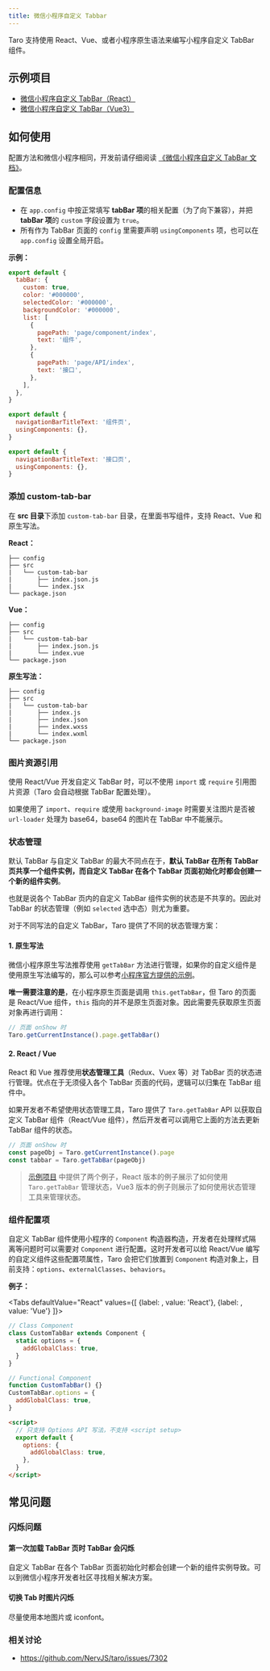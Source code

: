 ```yaml
---
title: 微信小程序自定义 Tabbar
---
```




Taro 支持使用 React、Vue、或者小程序原生语法来编写小程序自定义 TabBar 组件。

## 示例项目

- [微信小程序自定义 TabBar（React）](https://github.com/NervJS/taro/tree/next/examples/custom-tabbar-react)
- [微信小程序自定义 TabBar（Vue3）](https://github.com/NervJS/taro/tree/next/examples/custom-tabbar-vue3)

## 如何使用

配置方法和微信小程序相同，开发前请仔细阅读 [《微信小程序自定义 TabBar 文档》](https://developers.weixin.qq.com/miniprogram/dev/framework/ability/custom-tabbar.html)。

### 配置信息

- 在 `app.config` 中按正常填写 **tabBar 项**的相关配置（为了向下兼容），并把 **tabBar 项**的 `custom` 字段设置为 `true`。
- 所有作为 TabBar 页面的 `config` 里需要声明 `usingComponents` 项，也可以在 `app.config` 设置全局开启。

**示例：**

```js title="app.config.js" {3}
export default {
  tabBar: {
    custom: true,
    color: '#000000',
    selectedColor: '#000000',
    backgroundColor: '#000000',
    list: [
      {
        pagePath: 'page/component/index',
        text: '组件',
      },
      {
        pagePath: 'page/API/index',
        text: '接口',
      },
    ],
  },
}
```

```js title="page/component/index.config.js" {3}
export default {
  navigationBarTitleText: '组件页',
  usingComponents: {},
}
```

```js title="page/API/index.config.js" {3}
export default {
  navigationBarTitleText: '接口页',
  usingComponents: {},
}
```

### 添加 custom-tab-bar

在 **src 目录**下添加 `custom-tab-bar` 目录，在里面书写组件，支持 React、Vue 和原生写法。

**React：**

    ├── config
    ├── src
    |   └── custom-tab-bar
    |       ├── index.json.js
    |       └── index.jsx
    └── package.json

**Vue：**

    ├── config
    ├── src
    |   └── custom-tab-bar
    |       ├── index.json.js
    |       └── index.vue
    └── package.json

**原生写法：**

    ├── config
    ├── src
    |   └── custom-tab-bar
    |       ├── index.js
    |       ├── index.json
    |       ├── index.wxss
    |       └── index.wxml
    └── package.json

### 图片资源引用

使用 React/Vue 开发自定义 TabBar 时，可以不使用 `import` 或 `require` 引用图片资源（Taro 会自动根据 TabBar 配置处理）。

如果使用了 `import`、`require` 或使用 `background-image` 时需要关注图片是否被 `url-loader` 处理为 base64，base64 的图片在 TabBar 中不能展示。

### 状态管理

默认 TabBar 与自定义 TabBar 的最大不同点在于，**默认 TabBar 在所有 TabBar 页共享一个组件实例，而自定义 TabBar 在各个 TabBar 页面初始化时都会创建一个新的组件实例**。

也就是说各个 TabBar 页内的自定义 TabBar 组件实例的状态是不共享的。因此对 TabBar 的状态管理（例如 `selected` 选中态）则尤为重要。

对于不同写法的自定义 TabBar，Taro 提供了不同的状态管理方案：

#### 1. 原生写法

微信小程序原生写法推荐使用 `getTabBar` 方法进行管理，如果你的自定义组件是使用原生写法编写的，那么可以参考[小程序官方提供的示例](https://developers.weixin.qq.com/miniprogram/dev/framework/ability/custom-tabbar.html#%E7%A4%BA%E4%BE%8B%E4%BB%A3%E7%A0%81)。

**唯一需要注意的是**，在小程序原生页面是调用 `this.getTabBar`，但 Taro 的页面是 React/Vue 组件，`this` 指向的并不是原生页面对象。因此需要先获取原生页面对象再进行调用：

```js
// 页面 onShow 时
Taro.getCurrentInstance().page.getTabBar()
```

#### 2. React / Vue

React 和 Vue 推荐使用**状态管理工具**（Redux、Vuex 等）对 TabBar 页的状态进行管理。优点在于无须侵入各个 TabBar 页面的代码，逻辑可以归集在 TabBar 组件中。

如果开发者不希望使用状态管理工具，Taro 提供了 `Taro.getTabBar` API 以获取自定义 TabBar 组件（React/Vue 组件），然后开发者可以调用它上面的方法去更新 TabBar 组件的状态。

```js
// 页面 onShow 时
const pageObj = Taro.getCurrentInstance().page
const tabbar = Taro.getTabBar(pageObj)
```

> [示例项目](./custom-tabbar#示例项目) 中提供了两个例子，React 版本的例子展示了如何使用 `Taro.getTabBar` 管理状态，Vue3 版本的例子则展示了如何使用状态管理工具来管理状态。

### 组件配置项

自定义 TabBar 组件使用小程序的 `Component` 构造器构造，开发者在处理样式隔离等问题时可以需要对 `Component` 进行配置。这时开发者可以给 React/Vue 编写的自定义组件这些配置项属性，Taro 会把它们放置到 `Component` 构造对象上，目前支持：`options`、`externalClasses`、`behaviors`。

**例子：**

<Tabs
  defaultValue="React"
  values={[
    {label:  <ReactIcon />, value: 'React'},
    {label: <VueIcon />, value: 'Vue'}
  ]}>
<TabItem value="React">

```jsx title="示例代码"
// Class Component
class CustomTabBar extends Component {
  static options = {
    addGlobalClass: true,
  }
}

// Functional Component
function CustomTabBar() {}
CustomTabBar.options = {
  addGlobalClass: true,
}
```

</TabItem>

<TabItem value="Vue">

```html title="示例代码"
<script>
  // 只支持 Options API 写法，不支持 <script setup>
  export default {
    options: {
      addGlobalClass: true,
    },
  }
</script>
```

</TabItem>
</Tabs>

## 常见问题

### 闪烁问题

#### 第一次加载 TabBar 页时 TabBar 会闪烁

自定义 TabBar 在各个 TabBar 页面初始化时都会创建一个新的组件实例导致。可以到微信小程序开发者社区寻找相关解决方案。

#### 切换 Tab 时图片闪烁

尽量使用本地图片或 iconfont。

### 相关讨论

- https://github.com/NervJS/taro/issues/7302
